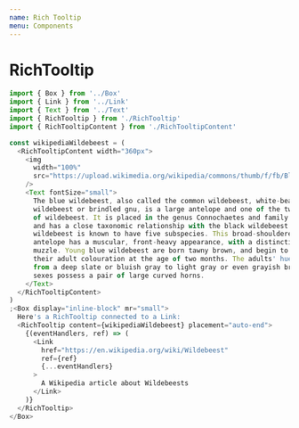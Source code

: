 ```yaml
---
name: Rich Tooltip
menu: Components
---
```



# RichTooltip

<StatusAndResources
  status="stable"
  githubURL="https://github.com/looker/lens/blob/master/src/components/Tooltip/RichTooltip.tsx"
  feedbackTitle="RichTooltip Component Feedback"
/>

<RichTooltipDemo />

```js
import { Box } from '../Box'
import { Link } from '../Link'
import { Text } from '../Text'
import { RichTooltip } from './RichTooltip'
import { RichTooltipContent } from './RichTooltipContent'

const wikipediaWildebeest = (
  <RichTooltipContent width="360px">
    <img
      width="100%"
      src="https://upload.wikimedia.org/wikipedia/commons/thumb/f/fb/Blue_Wildebeest%2C_Ngorongoro.jpg/440px-Blue_Wildebeest%2C_Ngorongoro.jpg"
    />
    <Text fontSize="small">
      The blue wildebeest, also called the common wildebeest, white-bearded
      wildebeest or brindled gnu, is a large antelope and one of the two species
      of wildebeest. It is placed in the genus Connochaetes and family Bovidae
      and has a close taxonomic relationship with the black wildebeest. The blue
      wildebeest is known to have five subspecies. This broad-shouldered
      antelope has a muscular, front-heavy appearance, with a distinctive robust
      muzzle. Young blue wildebeest are born tawny brown, and begin to take on
      their adult colouration at the age of two months. The adults' hues range
      from a deep slate or bluish gray to light gray or even grayish brown. Both
      sexes possess a pair of large curved horns.
    </Text>
  </RichTooltipContent>
)
;<Box display="inline-block" mr="small">
  Here's a RichTooltip connected to a Link:
  <RichTooltip content={wikipediaWildebeest} placement="auto-end">
    {(eventHandlers, ref) => (
      <Link
        href="https://en.wikipedia.org/wiki/Wildebeest"
        ref={ref}
        {...eventHandlers}
      >
        A Wikipedia article about Wildebeests
      </Link>
    )}
  </RichTooltip>
</Box>
```
